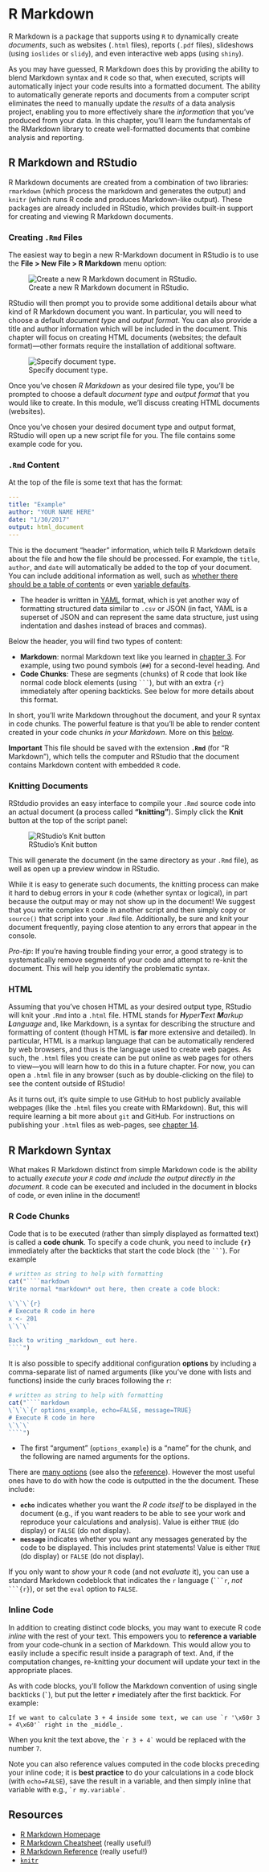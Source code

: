 # R Markdown {#r-markdown}

R Markdown is a package that supports using `R` to dynamically create _documents_, such as websites (`.html` files), reports (`.pdf` files), slideshows (using `ioslides` or `slidy`), and even interactive web apps (using `shiny`).

As you may have guessed, R Markdown does this by providing the ability to blend Markdown syntax and `R` code so that, when executed, scripts will automatically inject your code results into a formatted document. The ability to automatically generate reports and documents from a computer script eliminates the need to manually update the _results_ of a data analysis project, enabling you to more effectively share the _information_ that you've produced from your data. In this chapter, you'll learn the fundamentals of the RMarkdown library to create well-formatted documents that combine analysis and reporting.

## R Markdown and RStudio
R Markdown documents are created from a combination of two libraries: `rmarkdown` (which process the markdown and generates the output) and `knitr` (which runs R code and produces Markdown-like output). These packages are already included in RStudio, which provides built-in support for creating and viewing R Markdown documents.

### Creating `.Rmd` Files
The easiest way to begin a new R-Markdown document in RStudio is to use the **File > New File > R Markdown** menu option:

![Create a new R Markdown document in RStudio.](img/r-markdown/new-file.png "new R-Markdown document menu")

RStudio will then prompt you to provide some additional details abour what kind of R Markdown document you want. In particular, you will need to choose a default _document type_ and _output format_. You can also provide a title and author information which will be included in the document. This chapter will focus on creating HTML documents (websites; the default format)&mdash;other formats require the installation of additional software.

![Specify document type.](img/r-markdown/document-type.png "specify document type prompt")

Once you've chosen _R Markdown_ as your desired file type, you'll be prompted to choose a default _document type_ and _output format_ that you would like to create. In this module, we'll discuss creating HTML documents (websites).

Once you've chosen your desired document type and output format, RStudio will open up a new script file for you. The file contains some example code for you.

### `.Rmd` Content
At the top of the file is some text that has the format:

```yaml
---
title: "Example"
author: "YOUR NAME HERE"
date: "1/30/2017"
output: html_document
---
```

This is the document "header" information, which tells R Markdown details about the file and how the file should be processed. For example, the `title`, `author`, and `date` will automatically be added to the top of your document. You can include additional information as well, such as [whether there should be a table of contents](http://rmarkdown.rstudio.com/html_document_format.html) or even [variable defaults](http://rmarkdown.rstudio.com/developer_parameterized_reports.html).

- The header is written in [YAML](https://en.wikipedia.org/wiki/YAML) format, which is yet another way of formatting structured data similar to `.csv` or JSON (in fact, YAML is a superset of JSON and can represent the same data structure, just using indentation and dashes instead of braces and commas).

Below the header, you will find two types of content: 

- **Markdown**: normal Markdown text like you learned in [chapter 3](#markdown). For example, using two pound symbols (`##`) for a second-level heading. And
- **Code Chunks**: These are segments (chunks) of R code that look like normal code block elements (using <code>\`\`\`</code>), but with an extra `{r}` immediately after opening  backticks. See below for more details about this format.

In short, you'll write Markdown throughout the document, and your R syntax in code chunks. The powerful feature is that you'll be able to render content created in your code chunks _in your Markdown_. More on this [below](#r-markdown-syntax).

<p class="alert alert-warning">**Important** This file should be saved with the extension **`.Rmd`** (for "R Markdown"), which tells the computer and RStudio that the document contains Markdown content with embedded `R` code.</p>

### Knitting Documents
RStdudio provides an easy interface to compile your `.Rmd` source code into an actual document (a process called **"knitting"**). Simply click the **Knit** button at the top of the script panel:

![RStudio's Knit button](img/r-markdown/knit-button.png "knit button location")

This will generate the document (in the same directory as your `.Rmd` file), as well as open up a preview window in RStudio.

While it is easy to generate such documents, the knitting process can make it hard to debug errors in your `R` code (whether syntax or logical), in part because the output may or may not show up in the document! We suggest that you write complex `R` code in another script and then simply copy or `source()` that script into your `.Rmd` file. Additionally, be sure and knit your document frequently, paying close atention to any errors that appear in the console. 

<p class="alert alert-info">_Pro-tip_: If you're having trouble finding your error, a good strategy is to systematically remove segments of your code and attempt to re-knit the document. This will help you identify the problematic syntax.</p>


### HTML
Assuming that you've chosen HTML as your desired output type, RStudio will knit your `.Rmd` into a `.html` file. HTML stands for _**H**yper**T**ext **M**arkup **L**anguage_ and, like Markdown, is a syntax for describing the structure and formatting of content (though HTML is **far** more extensive and detailed). In particular, HTML is a markup language that can be automatically rendered by web browsers, and thus is the language used to create web pages. As such, the `.html` files you create can be put online as web pages for others to view&mdash;you will learn how to do this in a future chapter. For now, you can open a `.html` file in any browser (such as by double-clicking on the file) to see the content outside of RStudio! 

As it turns out, it's quite simple to use GitHub to host publicly available webpages (like the `.html` files you create with RMarkdown). But, this will require learning a bit more about `git` and GitHub. For instructions on publishing your `.html` files as web-pages, see [chapter 14](#git-branches).

## R Markdown Syntax
What makes R Markdown distinct from simple Markdown code is the ability to actually _execute your `R` code and include the output directly in the document_. `R` code can be executed and included in the document in blocks of code, or even inline in the document!

### R Code Chunks
Code that is to be executed (rather than simply displayed as formatted text) is called a **code chunk**. To specify a code chunk, you need to include **`{r}`** immediately after the backticks that start the code block (the <code>\`\`\`</code>). For example

```r
# written as string to help with formatting
cat("````markdown
Write normal *markdown* out here, then create a code block:

\`\`\`{r}
# Execute R code in here
x <- 201
\`\`\`

Back to writing _markdown_ out here.
````")
```

It is also possible to specify additional configuration **options** by including a comma-separate list of named arguments (like you've done with lists and functions) inside the curly braces following the `r`:


```r
# written as string to help with formatting
cat("````markdown
\`\`\`{r options_example, echo=FALSE, message=TRUE}
# Execute R code in here
\`\`\`
````")
```

- The first "argument" (`options_example`) is a "name" for the chunk, and the following are named arguments for the options.

There are [many options](https://yihui.name/knitr/options/) (see also the [reference](https://www.rstudio.com/wp-content/uploads/2015/03/rmarkdown-reference.pdf)). However the most useful ones have to do with how the code is outputted in the the document. These include:

- **`echo`** indicates whether you want the _R code itself_ to be displayed in the document (e.g., if you want readers to be able to see your work and reproduce your calculations and analysis). Value is either `TRUE` (do display) or `FALSE` (do not display).
- **`message`** indicates whether you want any messages generated by the code to be displayed. This includes print statements! Value is either `TRUE` (do display) or `FALSE` (do not display).

If you only want to _show_ your `R` code (and not _evaluate_ it), you can use a standard Markdown codeblock that indicates the `r` language (<code>\`\`\`r</code>, _not_ <code>\`\`\`{r}</code>), or set the `eval` option to `FALSE`.

### Inline Code
In addition to creating distinct code blocks, you may want to execute R code _inline_ with the rest of your text. This empowers you to **reference a variable** from your code-chunk in a section of Markdown. This would allow you to easily include a specific result inside a paragraph of text. And, if the computation changes, re-knitting your document will update your text in the appropriate places. 

As with code blocks, you'll follow the Markdown convention of using single backticks (**`` ` ``**), but put the letter **`r`** imediately after the first backtick. For example:

<!-- RMarkdown doesn't provide built-in escaping. See https://stackoverflow.com/q/20409172 for
     details on the workaround. -->
```
If we want to calculate 3 + 4 inside some text, we can use `r '\x60r 3 + 4\x60'` right in the _middle_.
```

When you knit the text above, the <code>&#96;r 3 + 4&#96;</code> would be replaced with the number `7`.

<p class="alert alert-info">Note you can also reference values computed in the code blocks preceding your inline code; it is **best practice** to do your calculations in a code block (with `echo=FALSE`), save the result in a variable, and then simply inline that variable with e.g., <code>&#96;r my.variable&#96;</code>.</p>


## Resources {-}
- [R Markdown Homepage](http://rmarkdown.rstudio.com/)
- [R Markdown Cheatsheet](https://www.rstudio.com/wp-content/uploads/2016/03/rmarkdown-cheatsheet-2.0.pdf) (really useful!)
- [R Markdown Reference](https://www.rstudio.com/wp-content/uploads/2015/03/rmarkdown-reference.pdf) (really useful!)
- [`knitr`](https://yihui.name/knitr/)
